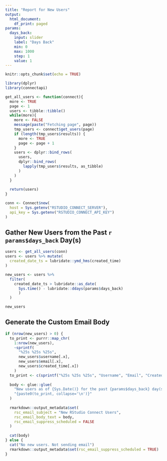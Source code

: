 ```yaml
---
title: "Report for New Users"
output: 
  html_document: 
    df_print: paged
params:
  days_back:
    input: slider
    label: "Days Back"
    min: 0
    max: 1000
    step: 1
    value: 1
---
```


```r
knitr::opts_chunk$set(echo = TRUE)

library(dplyr)
library(connectapi)

get_all_users <- function(connect){
  more <- TRUE
  page <- 1
  users <- tibble::tibble()
  while(more){
    more <- FALSE
    message(paste("Fetching page", page))
    tmp_users <- connect$get_users(page)
    if (length(tmp_users$results)) {
      more <- TRUE
      page <- page + 1
    }
    users <- dplyr::bind_rows(
      users,
      dplyr::bind_rows(
        lapply(tmp_users$results, as_tibble)
      )
    )
  }
  
  return(users)
}

conn <- Connect$new(
  host = Sys.getenv("RSTUDIO_CONNECT_SERVER"),
  api_key = Sys.getenv("RSTUDIO_CONNECT_API_KEY")
)
```


## Gather New Users from the Past `r params$days_back` Day(s)

```r
users <- get_all_users(conn)
users <- users %>% mutate(
  created_date_ts = lubridate::ymd_hms(created_time)
)

new_users <- users %>%
  filter(
    created_date_ts > lubridate::as_date(
      Sys.time() - lubridate::ddays(params$days_back)
      )
  )

new_users

```

## Generate the Custom Email Body
```r
if (nrow(new_users) > 0) {
  to_print <- purrr::map_chr(
    1:nrow(new_users), 
    ~sprintf(
      "%25s %25s %25s", 
      new_users$username[.x], 
      new_users$email[.x],
      new_users$created_time[.x])
    )
  to_print <- c(sprintf("%25s %25s %25s", "Username", "Email", "Created Time"), to_print)
  
  body <- glue::glue(
    "New users as of {Sys.Date()} for the past {params$days_back} day(s):\n",
    "{paste0(to_print, collapse='\n')}"
  )
  
  rmarkdown::output_metadata$set(
    rsc_email_subject = "New RStudio Connect Users",
    rsc_email_body_text = body,
    rsc_email_suppress_scheduled = FALSE
  )
  
  cat(body)
} else {
  cat("No new users. Not sending email")
  rmarkdown::output_metadata$set(rsc_email_suppress_scheduled = TRUE)
}
```

